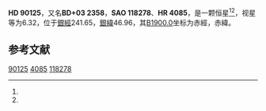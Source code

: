 {{Starbox begin
| name = HD 90125
}}
{{Starbox observe
| epoch = [[J2000.0|J2000.0]]
| constell = {{星座名待查}}<ref name=SIMBAD>{{cite web
 | url=http://simbad.u-strasbg.fr/simbad/sim-id?Ident=HR+4085
 | title =Pulsating variable Star
 | publisher=Centre de Données astronomiques de Strasbourg
 | work=SIMBAD
 | accessdate=2012-07-13}}</ref><ref name=DATA>{{cite web
 | url=http://vizier.u-strasbg.fr/viz-bin/VizieR-5?-out.add=.&-source=5050&-corr=PK=HR&-out.max=9999&HR=4085
 | title=VizieR Detailed Page
 | accessdate=2012-07-13
 | archive-date=2016-03-05
 | archive-url=https://web.archive.org/web/20160305193745/http://vizier.u-strasbg.fr/viz-bin/VizieR-5?-out.add=.&-source=5050&-corr=PK=HR&-out.max=9999&HR=4085
 | dead-url=no
 }}</ref>
| 星官 = 
| ra = {{RA|10|24|13.1}}<ref name=SIMBAD /><ref name=DATA />
| dec = {{DEC|+2|22|5}}<ref name=SIMBAD /><ref name=DATA />
| appmag_v = 6.32<ref name=SIMBAD /><ref name=DATA />
}}
{{Starbox character
| class = G9V<ref name=SIMBAD /><ref name=DATA />
| b-v = 1<ref name=SIMBAD /><ref name=DATA />
| u-b = 0.74<ref name=SIMBAD /><ref name=DATA />
| r-i = <ref name=SIMBAD /><ref name=DATA />
| variable = 
}}
{{Starbox astrometry
| radial_v = 0.74
| prop_mo_ra = -14
| parallax = 
| p_error = 
}}
{{Starbox catalog
| names =BD+03 2358，[[SAO星表|SAO]] 118278，[[HD星表|HD]] 90125，[[HR星表|HR]] 4085}}
{{Starbox reference |Simbad=HR+4085}}
{{Starbox end}}

'''HD 90125'''，又名'''BD+03 2358'''，'''SAO 118278'''、'''HR 4085'''，是一颗恒星<ref name=SIMBAD /><ref name=DATA />，视星等为6.32，位于[[銀道座標系|銀經]]241.65，[[銀道座標系|銀緯]]46.96，其[[B1900.0|B1900.0]]坐标为赤經{{RA|10|19|2.9}}，赤緯{{DEC|+2|46.96|30}}。

== 参考文献 ==
{{reflist}}

{{star-stub}}

[[Category:HD和HDE天體|90125]]
[[Category:HR天體|4085]]
[[Category:SAO天體|118278]]